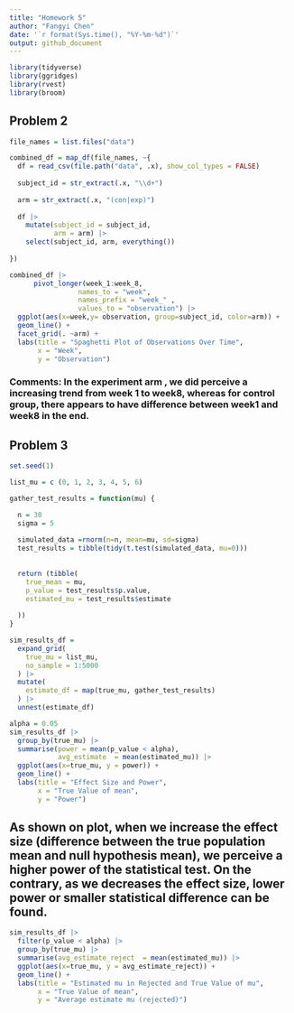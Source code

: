 ```yaml
---
title: "Homework 5"
author: "Fangyi Chen"
date: '`r format(Sys.time(), "%Y-%m-%d")`'
output: github_document
---
```



```r
library(tidyverse)
library(ggridges)
library(rvest)
library(broom)

```



## Problem 2
```r
file_names = list.files("data")

combined_df = map_df(file_names, ~{
  df = read_csv(file.path("data", .x), show_col_types = FALSE)
  
  subject_id = str_extract(.x, "\\d+")
  
  arm = str_extract(.x, "(con|exp)")
  
  df |> 
    mutate(subject_id = subject_id,
           arm = arm) |> 
    select(subject_id, arm, everything())
  
})

```


```r

combined_df |> 
      pivot_longer(week_1:week_8,
                 names_to = "week",
                 names_prefix = "week_" ,
                 values_to = "observation") |> 
  ggplot(aes(x=week,y= observation, group=subject_id, color=arm)) +
  geom_line() + 
  facet_grid(. ~arm) +
  labs(title = "Spaghetti Plot of Observations Over Time",
       x = "Week",
       y = "Observation") 

```
### Comments: In the experiment arm , we did perceive a increasing trend from week 1 to week8, whereas for control group, there appears to have difference between week1 and week8 in the end. 

## Problem 3

```r
set.seed(1)

list_mu = c (0, 1, 2, 3, 4, 5, 6)

gather_test_results = function(mu) {

  n = 30
  sigma = 5
  
  simulated_data =rnorm(n=n, mean=mu, sd=sigma)
  test_results = tibble(tidy(t.test(simulated_data, mu=0)))
  
  
  return (tibble(
    true_mean = mu,
    p_value = test_results$p.value,
    estimated_mu = test_results$estimate
    
  ))
}

sim_results_df = 
  expand_grid(
    true_mu = list_mu,
    no_sample = 1:5000
  ) |> 
  mutate(
    estimate_df = map(true_mu, gather_test_results)
  ) |> 
  unnest(estimate_df)

```


```r
alpha = 0.05
sim_results_df |> 
  group_by(true_mu) |> 
  summarise(power = mean(p_value < alpha),
            avg_estimate  = mean(estimated_mu)) |> 
  ggplot(aes(x=true_mu, y = power)) +
  geom_line() +
  labs(title = "Effect Size and Power",
       x = "True Value of mean",
       y = "Power") 

```
## As shown on plot, when we increase the effect size (difference between the true population mean and null hypothesis mean), we perceive a higher power of the statistical test. On the contrary, as we decreases the effect size, lower power or smaller statistical difference can be found.


```r
sim_results_df |> 
  filter(p_value < alpha) |> 
  group_by(true_mu) |> 
  summarise(avg_estimate_reject  = mean(estimated_mu)) |> 
  ggplot(aes(x=true_mu, y = avg_estimate_reject)) +
  geom_line() +
  labs(title = "Estimated mu in Rejected and True Value of mu",
       x = "True Value of mean",
       y = "Average estimate mu (rejected)") 
```




